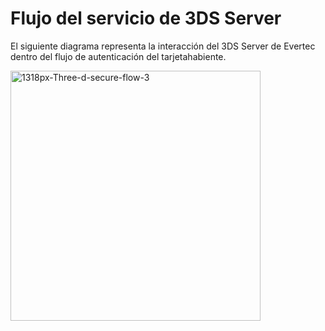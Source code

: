 <MissingTranslationBanner />

# Flujo del servicio de 3DS Server

El siguiente diagrama representa la interacción del 3DS Server de Evertec dentro del flujo de autenticación del tarjetahabiente.

<img src="/3DS_server/1318px-Three-d-secure-flow-3.png" alt="1318px-Three-d-secure-flow-3" width="400"/>

